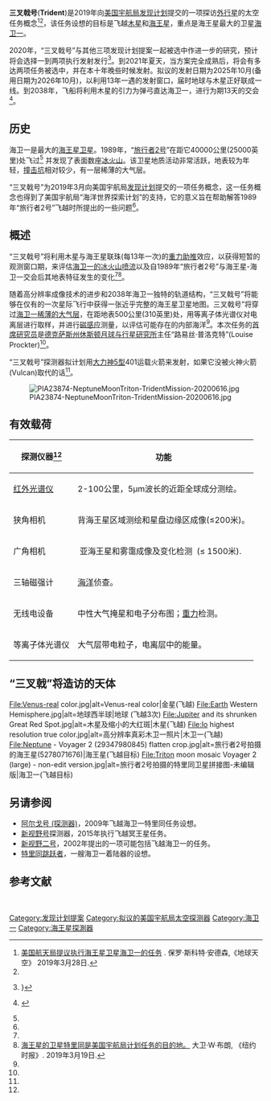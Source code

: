 {{not|霍克薛利三叉戟型}}
{{Infobox spaceflight
| name              = 三叉戟号
| mission_type      = 侦测，飞越外行星
| operator          = [[美国国家航空航天局|美国宇航局]]
| mission_duration  = 13 年(计划)

<!--Launch details-->
| launch_date       = 提议：2025年10月25日<br/>(备选日期2026年10月)<ref name="Triton 2025"/>

|interplanetary     = 
{{Infobox spaceflight/IP
  |type             = flyby
  |object           = [[地球|地球]]
  |note             = [[重力助推|重力助推]]
  |distance         = 
  |arrival_date     = 2026年10月28日 <ref name="Trident_Details"/>
 }}

 {{Infobox spaceflight/IP
   |type            = flyby
   |object          = [[金星|金星]]
   |note            = 重力助推
   |distance        = 
   |arrival_date    = 2027年3月25日 <ref name="Trident_Details"/>
 }}

 {{Infobox spaceflight/IP
   |type            = flyby
   |object          = 地球
   |note            = 重力助推
   |distance        = 
   |arrival_date    = 2028年2月7日 <ref name="Trident_Details"/>
 }}

 {{Infobox spaceflight/IP
   |type            = flyby
   |object          = 地球
   |note            = 重力助推
   |distance        = 
   |arrival_date    = 2031年2月7日 <ref name="Trident_Details"/>
 }}

 {{Infobox spaceflight/IP
   |type            = flyby
   |object          = [[木星|木星]]、[[木卫一|木卫一]]
   |note            = 重力助推
   |distance        = 1.24{{Jupiter radius}}或88650公里(55080英里)
   |arrival_date    = 2032年6月28日 <ref name="Trident_Details"/>
 }}

 {{Infobox spaceflight/IP
   |type            = flyby
   |object          = [[海王星|海王星]]、[[海卫一|海卫一]]
   |arrival_date    = 2038年6月28日 <ref name="Trident_Details"/>
 }}

| programme         = [[发现计划|发现计划]]
| previous_mission  = [[灵神星轨道器|灵神星]]
}}
'''三叉戟号'''('''Trident''')是2019年向[[美国宇航局|美国宇航局]][[发现计划|发现计划]]提交的一项探访[[太阳系#外太陽系|外行星]]的太空任务概念<ref name='Anderson 2019'>[https://earthsky.org/space/flyby-mission-trident-neptune-moon-triton 美国航天局提议执行海王星卫星海卫一的任务] {{Wayback|url=https://earthsky.org/space/flyby-mission-trident-neptune-moon-triton |date=20220512201037 }}. 保罗·斯科特·安德森,《地球天空》 2019年3月28日.</ref><ref name="Trident_Description"/>，该任务设想的目标是飞越[[木星|木星]]和[[海王星|海王星]]，重点是海王星最大的卫星[[海卫一|海卫一]]。

2020年，“三叉戟号”与其他三项发现计划提案一起被选中作进一步的研究，预计将会选择一到两项执行发射发行<ref name="DiscoveryDownselect">{{cite news|title=美国宇航局选择了四个研究太阳系秘密的可能任务|url=https://www.nasa.gov/press-release/nasa-selects-four-possible-missions-to-study-the-secrets-of-the-solar-system|publisher=美国宇航局|date=2020年2月13日|accessdate=2021年1月25日|archive-date=2021年1月5日|archive-url=https://web.archive.org/web/20210105005435/https://www.nasa.gov/press-release/nasa-selects-four-possible-missions-to-study-the-secrets-of-the-solar-system/|dead-url=no}}}</ref>。到2021年夏天，当方案完全成熟后，将会有多达两项任务被选中，并在本十年晚些时候发射。拟议的发射日期为2025年10月(备用日期为2026年10月)，以利用13年一遇的发射窗口，届时地球与木星正好联成一线。到2038年，飞船将利用木星的引力为弹弓直达海卫一，进行为期13天的交会<ref name="Triton 2025">{{cite web|url=https://www.jpl.nasa.gov/news/news.php?feature=7680&utm_source=iContact&utm_medium=email&utm_campaign=nasajpl&utm_content=monthly20200701-24|title=美国宇航局计划的任务是访问海王星奇特的卫星海卫一|publisher=美国宇航局|date=2020年6月16日|access-date=2020年7月2日|archive-date=2020年7月2日|archive-url=https://web.archive.org/web/20200702152348/https://www.jpl.nasa.gov/news/news.php?feature=7680&utm_source=iContact&utm_medium=email&utm_campaign=nasajpl&utm_content=monthly20200701-24}} {{PD-notice}}</ref>。

== 历史 ==
海卫一是最大的[[海王星的卫星|海王星卫星]]。1989年，“[[旅行者2号|旅行者2号]]”在距它40000公里(25000英里)处飞过<ref name="Gray1989"/> 并发现了表面数座[[冰火山|冰火山]]。该卫星地质活动非常活跃，地表较为年轻，[[撞击坑|撞击坑]]相对较少，有一层稀薄的大气层。

“三叉戟号”为2019年3月向美国宇航局[[发现计划|发现计划]]提交的一项任务概念，这一任务概念也得到了美国宇航局“海洋世界探索计划”的支持，它的意义旨在帮助解答1989年“旅行者2号”飞越时所提出的一些问题<ref name="Hendrix2019"/>。

== 概述 ==
“三叉戟号”将利用木星与海王星联珠(每13年一次)的[[重力助推|重力助推]]效应，以获得短暂的观测窗口期，来评估[[海卫一#物理特性|海卫一的冰火山喷流]]以及自1989年“旅行者2号”与海王星-海卫一交会后其地表特征发生的变化<ref name='Anderson 2019'/><ref name='NYT'>[https://www.nytimes.com/2019/03/19/science/triton-neptune-nasa-trident.html 海王星的卫星特里同是美国宇航局计划任务的目的地。] {{Wayback|url=https://www.nytimes.com/2019/03/19/science/triton-neptune-nasa-trident.html |date=20191121054021 }} 大卫·W·布朗, 《纽约时报》. 2019年3月19日.</ref>。 

随着高分辨率成像技术的进步和2038年海卫一独特的轨道结构，“三叉戟号”将能够在仅有的一次星际飞行中获得一张近乎完整的海王星卫星地图。三叉戟号”将穿过[[海卫一大气层|海卫一稀薄的大气层]]，在距地表500公里(310英里)处，用等离子体光谱仪对电离层进行取样，并进行[[电磁感应|磁感应]]测量，以评估可能存在的内部海洋<ref name='Anderson 2019'/>。本次任务的[[首席研究员|首席研究员]]是[[德克萨斯州|德克萨斯州]][[休斯顿|休斯顿]][[月球与行星研究所|月球与行星研究所]]主任“路易丝·普洛克特”(Louise Prockter)<ref name='NYT'/>。

“三叉戟号”探测器拟计划用[[擎天神5号运载火箭|大力神5型]]401运载火箭来发射，如果它没被火神火箭(Vulcan)取代的话<ref name="Trident_Details"/>。

[[File:PIA23874-NeptuneMoonTriton-TridentMission-20200616.jpg|thumb]]

== 有效载荷==
{| class="wikitable" 
|-
! 探测仪器<ref name="Trident_Details"/>
! 功能
|-
| [[红外光谱学|红外光谱仪]]
| 2-100公里，5μm波长的近距全球成分测绘。 
|-
| 狭角相机
| 背海王星区域测绘和星盘边缘区成像(≤200米)。
|-
| 广角相机
| 亚海王星和雾霭成像及变化检测  (≤ 1500米).
|-
| 三轴磁强计
| [[洋#地球外的海洋|海洋]]侦查。
|-
| 无线电设备
|中性大气掩星和电子分布图；[[重力|重力]]检测。
|-
|等离子体光谱仪
| 大气层带电粒子，电离层中的能量。
|}

== “三叉戟”将造访的天体 ==
<!--Gallery of observations at end of section-->
<gallery class="center" widths="175" heights="135" style="font-size:95%; line-height:130%">

File:Venus-real color.jpg|alt=Venus-real color|金星(飞越)
File:Earth Western Hemisphere.jpg|alt=地球西半球|地球 (飞越3次)
File:Jupiter and its shrunken Great Red Spot.jpg|alt=木星及缩小的大红斑|木星(飞越) 
File:Io highest resolution true color.jpg|alt=高分辨率真彩木卫一照片|木卫一(飞越)
File:Neptune - Voyager 2 (29347980845) flatten crop.jpg|alt=旅行者2号拍摄的海王星(5278071676)|海王星(飞越目标)
File:Triton moon mosaic Voyager 2 (large) - non-edit version.jpg|alt=旅行者2号拍摄的特里同卫星拼接图-未编辑版|海卫一(飞越目标) </gallery>
== 另请参阅 ==
* [[阿尔戈号_(探测器)|阿尔戈号 (探测器)]]，2009年飞越海卫一特里同任务设想。
* [[新视野号|新视野号]]探测器，2015年执行飞越冥王星任务。
* [[新视野二号|新视野二号]]，2002年提出的一项可能包括飞越海卫一的任务。
* [[特里同跳跃者|特里同跳跃者]]，一艘海卫一着陆器的设想。
== 参考文献 ==
{{Portal|航天}}
{{Reflist|refs=
<ref name="Gray1989">{{cite journal|title=旅行者2号巡游海王星的成果|author=D·格雷|journal=天体动力学会议|date=1989|pages=108|doi=10.2514/6.1990-2876}}</ref>
<ref name="Hendrix2019">{{cite journal|title=美国宇航局探索海洋行星路线图 Worlds|author=阿曼达·R·亨德里克斯|journal=《天体生物》y|date=2019|doi=10.1089/ast.2018.1955|pmc=6338575}}</ref>
<ref name="Trident_Details">{{cite web|url=https://www.hou.usra.edu/meetings/lpsc2019/pdf/3200.pdf|title=三叉戟号的实施：一项探索特旦同卫星的发现级任务|date=2019年3月23日|website=大学太空研究协会 |access-date=2019年3月26日}}</ref>
<ref name="Trident_Description">{{cite web|url=https://www.hou.usra.edu/meetings/lpsc2019/pdf/3188.pdf|title=发射三叉戟号探索特里同卫星：发现级任务|date=2019年3月23日|website=大学太空研究协会|access-date=2019年3月26日|archive-date=2020年8月2日|archive-url=https://web.archive.org/web/20200802004250/https://www.hou.usra.edu/meetings/lpsc2019/pdf/3188.pdf|dead-url=no}}</ref>
}}
 
{{海王星}}
{{Planetary Missions Program Office}}
[[Category:发现计划提案|Category:发现计划提案]]
[[Category:拟议的美国宇航局太空探测器|Category:拟议的美国宇航局太空探测器]]
[[Category:海卫一|Category:海卫一]]
[[Category:海王星探測器|Category:海王星探測器]]